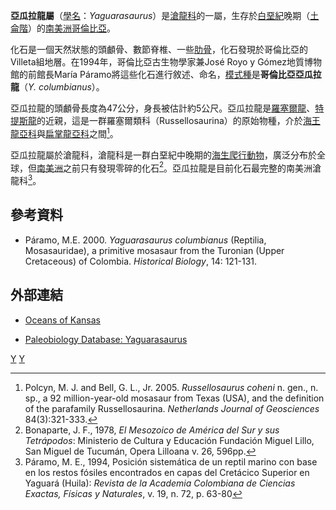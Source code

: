 {{Automatic taxobox
| taxon = Yaguarasaurus
| authority = Páramo, 1994
| fossil_range = [[土侖階|土侖階]],{{fossil_range|90}} 
| type_species = '''哥倫比亞亞瓜拉龍<br>''Yaguarasaurus columbianus'''''
| type_species_authority = Páramo, 1994 
}}

'''亞瓜拉龍屬'''（[[學名|學名]]：''Yaguarasaurus''）是[[滄龍科|滄龍科]]的一屬，生存於[[白堊紀|白堊紀]]晚期（[[土侖階|土侖階]]）的[[南美洲|南美洲]][[哥倫比亞|哥倫比亞]]。

化石是一個天然狀態的頭顱骨、數節脊椎、一些[[肋骨|肋骨]]，化石發現於哥倫比亞的Villeta組地層。在1994年，哥倫比亞古生物學家兼José Royo y Gómez地質博物館的前館長María Páramo將這些化石進行敘述、命名，[[模式種|模式種]]是'''哥倫比亞亞瓜拉龍'''（''Y. columbianus''）。

亞瓜拉龍的頭顱骨長度為47公分，身長被估計約5公尺。亞瓜拉龍是[[羅塞爾龍|羅塞爾龍]]、[[特提斯龍|特提斯龍]]的近親，這是一群羅塞爾類科（Russellosaurina）的原始物種，介於[[海王龍亞科|海王龍亞科]]與[[扁掌龍亞科|扁掌龍亞科]]之間<ref>Polcyn, M. J. and Bell, G. L., Jr. 2005. ''Russellosaurus coheni'' n. gen., n. sp., a 92 million-year-old mosasaur from Texas (USA), and the definition of the parafamily Russellosaurina. ''Netherlands Journal of Geosciences'' 84(3):321-333.</ref>。

亞瓜拉龍屬於滄龍科，滄龍科是一群白堊紀中晚期的[[海生爬行動物|海生爬行動物]]，廣泛分布於全球，但[[南美洲|南美洲]]之前只有發現零碎的化石<ref>Bonaparte, J. F., 1978, ''El Mesozoico de América del Sur y sus Tetrápodos'': Ministerio de Cultura y Educación Fundación Miguel Lillo, San Miguel de Tucumán, Opera Lilloana v. 26, 596pp.</ref>。亞瓜拉龍是目前化石最完整的南美洲滄龍科<ref>Páramo, M. E., 1994, Posición sistemática de un reptil marino con base en los restos fósiles encontrados en capas del Cretácico Superior en Yaguará (Huila): ''Revista de la Academia Colombiana de Ciencias Exactas, Físicas y Naturales'', v. 19, n. 72, p. 63-80</ref>。

==參考資料==
<div class="references-small">
{{reflist}}
* Páramo, M.E. 2000. ''Yaguarasaurus columbianus'' (Reptilia, Mosasauridae), a primitive mosasaur from the Turonian (Upper Cretaceous) of Colombia. ''Historical Biology'', 14: 121-131.
</div>

==外部連結==
*{{en}}[http://www.oceansofkansas.com/ Oceans of Kansas] {{Wayback|url=http://www.oceansofkansas.com/ |date=20210216002734 }}
*{{en}}[http://paleodb.org/cgi-bin/bridge.pl?a=basicTaxonInfo&taxon_no=162668 Paleobiology Database: Yaguarasaurus] {{Wayback|url=http://paleodb.org/cgi-bin/bridge.pl?a=basicTaxonInfo&taxon_no=162668 |date=20121021102138 }} 
{{滄龍科}}
{{Taxonbar|from=Q1027664}}

[[Category:滄龍科|Y]]
[[Category:1994年描述的分类群|Y]]